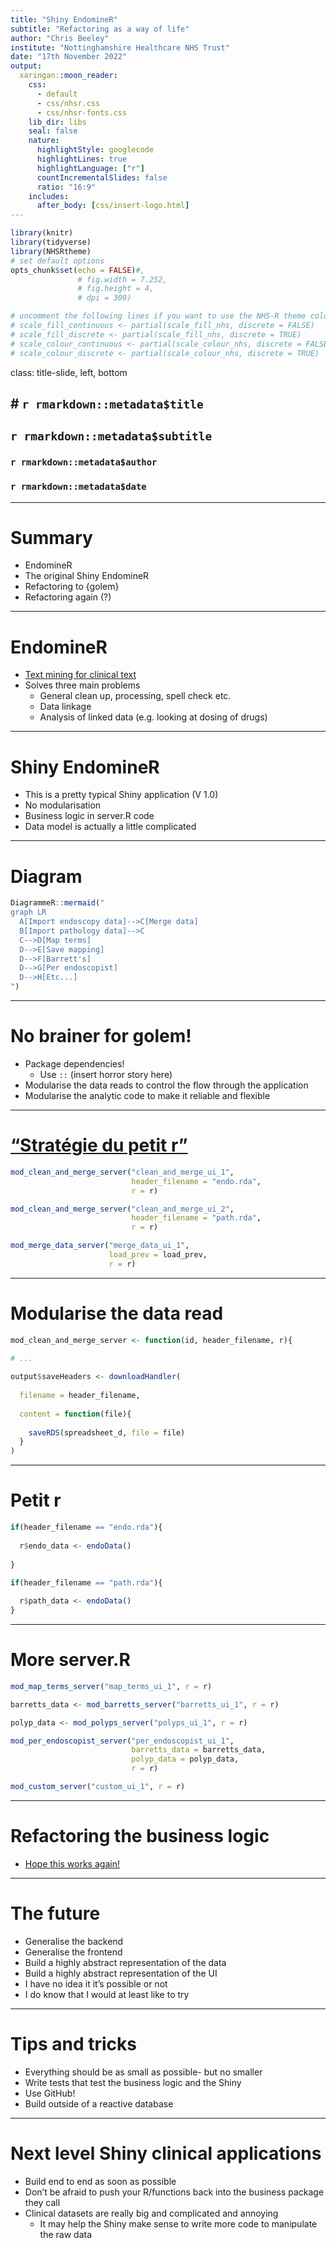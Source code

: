 ```yaml
---
title: "Shiny EndomineR"
subtitle: "Refactoring as a way of life"
author: "Chris Beeley"
institute: "Nottinghamshire Healthcare NHS Trust"
date: "17th November 2022"
output:
  xaringan::moon_reader:
    css: 
      - default
      - css/nhsr.css
      - css/nhsr-fonts.css
    lib_dir: libs
    seal: false
    nature:
      highlightStyle: googlecode
      highlightLines: true
      highlightLanguage: ["r"]
      countIncrementalSlides: false
      ratio: "16:9"
    includes:
      after_body: [css/insert-logo.html]
---
```


```r
library(knitr)
library(tidyverse)
library(NHSRtheme)
# set default options
opts_chunk$set(echo = FALSE)#,
               # fig.width = 7.252,
               # fig.height = 4,
               # dpi = 300)

# uncomment the following lines if you want to use the NHS-R theme colours by default
# scale_fill_continuous <- partial(scale_fill_nhs, discrete = FALSE)
# scale_fill_discrete <- partial(scale_fill_nhs, discrete = TRUE)
# scale_colour_continuous <- partial(scale_colour_nhs, discrete = FALSE)
# scale_colour_discrete <- partial(scale_colour_nhs, discrete = TRUE)
```

class: title-slide, left, bottom

# `r rmarkdown::metadata$title`
----
## **`r rmarkdown::metadata$subtitle`**
### `r rmarkdown::metadata$author`
### `r rmarkdown::metadata$date`

---

# Summary

* EndomineR
* The original Shiny EndomineR
* Refactoring to {golem}
* Refactoring again (?)

---

# EndomineR

* [Text mining for clinical text](https://github.com/ropensci/EndoMineR)
* Solves three main problems
  * General clean up, processing, spell check etc.
  * Data linkage
  * Analysis of linked data (e.g. looking at dosing of drugs)
  
---
  
# Shiny EndomineR

* This is a pretty typical Shiny application (V 1.0)
* No modularisation
* Business logic in server.R code
* Data model is actually a little complicated

---

# Diagram

```r

DiagrammeR::mermaid("
graph LR
  A[Import endoscopy data]-->C[Merge data]
  B[Import pathology data]-->C
  C-->D[Map terms]
  D-->E[Save mapping]
  D-->F[Barrett's]
  D-->G[Per endoscopist]
  D-->H[Etc...]
")

```

---

# No brainer for golem!

* Package dependencies!
  * Use `::` (insert horror story here)
* Modularise the data reads to control the flow through the application
* Modularise the analytic code to make it reliable and flexible

---

# [“Stratégie du petit r”](https://engineering-shiny.org/structuring-project.html)

```r

mod_clean_and_merge_server("clean_and_merge_ui_1",
                           header_filename = "endo.rda",
                           r = r)

mod_clean_and_merge_server("clean_and_merge_ui_2",
                           header_filename = "path.rda",
                           r = r)

mod_merge_data_server("merge_data_ui_1",
                      load_prev = load_prev,
                      r = r)
```

---

# Modularise the data read

```r

mod_clean_and_merge_server <- function(id, header_filename, r){

# ...
  
output$saveHeaders <- downloadHandler(
  
  filename = header_filename,
  
  content = function(file){
    
    saveRDS(spreadsheet_d, file = file)
  }
)
```

---

# Petit r

```r

if(header_filename == "endo.rda"){
  
  r$endo_data <- endoData()
  
}

if(header_filename == "path.rda"){
  
  r$path_data <- endoData()
}

```


---

# More server.R

```r

mod_map_terms_server("map_terms_ui_1", r = r)

barretts_data <- mod_barretts_server("barretts_ui_1", r = r)

polyp_data <- mod_polyps_server("polyps_ui_1", r = r)

mod_per_endoscopist_server("per_endoscopist_ui_1", 
                           barretts_data = barretts_data,
                           polyp_data = polyp_data, 
                           r = r)

mod_custom_server("custom_ui_1", r = r)

```

---

# Refactoring the business logic

* [Hope this works again!](https://github.com/nhs-r-community/shinyEndomineR/pull/49/files)

---

# The future

* Generalise the backend
* Generalise the frontend
* Build a highly abstract representation of the data
* Build a highly abstract representation of the UI
* I have no idea it it's possible or not
* I do know that I would at least like to try

---

# Tips and tricks

* Everything should be as small as possible- but no smaller
* Write tests that test the business logic and the Shiny
* Use GitHub!
* Build outside of a reactive database

---

# Next level Shiny clinical applications

* Build end to end as soon as possible
* Don't be afraid to push your R/functions back into the business package they call
* Clinical datasets are really big and complicated and annoying
  * It may help the Shiny make sense to write more code to manipulate the raw data
